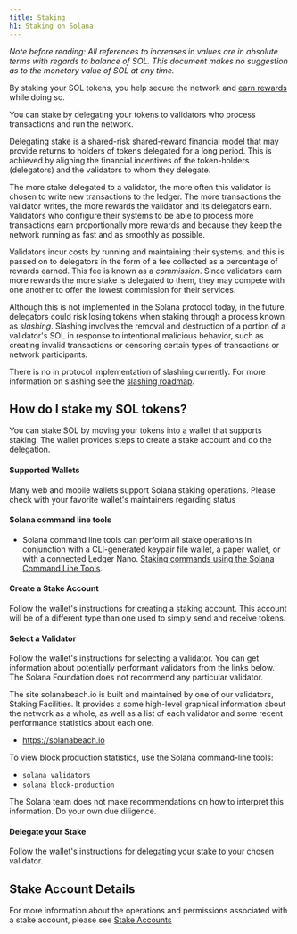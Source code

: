 ```yaml
---
title: Staking
h1: Staking on Solana
---
```


_Note before reading: All references to increases in values are in absolute
terms with regards to balance of SOL. This document makes no suggestion as to
the monetary value of SOL at any time._

By staking your SOL tokens, you help secure the network and
[earn rewards](https://docs.anza.xyz/implemented-proposals/staking-rewards)
while doing so.

You can stake by delegating your tokens to validators who process transactions
and run the network.

Delegating stake is a shared-risk shared-reward financial model that may provide
returns to holders of tokens delegated for a long period. This is achieved by
aligning the financial incentives of the token-holders (delegators) and the
validators to whom they delegate.

The more stake delegated to a validator, the more often this validator is chosen
to write new transactions to the ledger. The more transactions the validator
writes, the more rewards the validator and its delegators earn. Validators who
configure their systems to be able to process more transactions earn
proportionally more rewards and because they keep the network running as fast
and as smoothly as possible.

Validators incur costs by running and maintaining their systems, and this is
passed on to delegators in the form of a fee collected as a percentage of
rewards earned. This fee is known as a _commission_. Since validators earn more
rewards the more stake is delegated to them, they may compete with one another
to offer the lowest commission for their services.

Although this is not implemented in the Solana protocol today, in the future,
delegators could risk losing tokens when staking through a process known as
_slashing_. Slashing involves the removal and destruction of a portion of a
validator's SOL in response to intentional malicious behavior, such as creating
invalid transactions or censoring certain types of transactions or network
participants.

There is no in protocol implementation of slashing currently. For more
information on slashing see the
[slashing roadmap](https://docs.anza.xyz/proposals/optimistic-confirmation-and-slashing#slashing-roadmap).

## How do I stake my SOL tokens?

You can stake SOL by moving your tokens into a wallet that supports staking. The
wallet provides steps to create a stake account and do the delegation.

#### Supported Wallets

Many web and mobile wallets support Solana staking operations. Please check with
your favorite wallet's maintainers regarding status

#### Solana command line tools

- Solana command line tools can perform all stake operations in conjunction with
  a CLI-generated keypair file wallet, a paper wallet, or with a connected
  Ledger Nano.
  [Staking commands using the Solana Command Line Tools](https://docs.anza.xyz/cli/examples/delegate-stake).

#### Create a Stake Account

Follow the wallet's instructions for creating a staking account. This account
will be of a different type than one used to simply send and receive tokens.

#### Select a Validator

Follow the wallet's instructions for selecting a validator. You can get
information about potentially performant validators from the links below. The
Solana Foundation does not recommend any particular validator.

The site solanabeach.io is built and maintained by one of our validators,
Staking Facilities. It provides a some high-level graphical information about
the network as a whole, as well as a list of each validator and some recent
performance statistics about each one.

- https://solanabeach.io

To view block production statistics, use the Solana command-line tools:

- `solana validators`
- `solana block-production`

The Solana team does not make recommendations on how to interpret this
information. Do your own due diligence.

#### Delegate your Stake

Follow the wallet's instructions for delegating your stake to your chosen
validator.

## Stake Account Details

For more information about the operations and permissions associated with a
stake account, please see
[Stake Accounts](/docs/references/economics/staking/stake-accounts)
